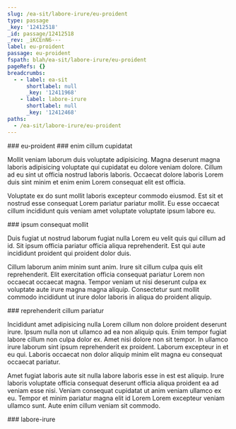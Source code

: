 ```yaml
---
slug: /ea-sit/labore-irure/eu-proident
type: passage
_key: '12412518'
_id: passage/12412518
_rev: _iKCEnN6---
label: eu-proident
passage: eu-proident
fspath: blah/ea-sit/labore-irure/eu-proident
pageRefs: {}
breadcrumbs:
  - - label: ea-sit
      shortlabel: null
      _key: '12411968'
    - label: labore-irure
      shortlabel: null
      _key: '12412468'
paths:
  - /ea-sit/labore-irure/eu-proident
---
```


<NuggetArea>
<Passage slug="/ea-sit/labore-irure/eu-proident" type="passage" _key="12412518" _id="passage/12412518" _rev="_iKCEnN6---" label="eu-proident" passage="eu-proident" fspath="blah/ea-sit/labore-irure/eu-proident" paths="/ea-sit/labore-irure/eu-proident">
<NuggetBody>
### eu-proident

</NuggetBody>
<Breadcrumbs>
<Crumbs>
<Crumb _key="12411968" label="ea-sit" /><Crumb _key="12412468" label="labore-irure" />
</Crumbs>
</Breadcrumbs>
</Passage>

<NuggetsInbound>
</NuggetsInbound>
<NuggetsOutbound>
<Nugget direction="outbound" type="nugget" _key="c05c96e3-7974-4c1e-ae1e-42d56252c9cc" _id="nugget/c05c96e3-7974-4c1e-ae1e-42d56252c9cc" _rev="_iKCEnN6--_" fspath="blah/ea-sit/labore-irure/eu-proident/enim-cillum-cupidatat.md" label="enim cillum cupidatat" paths="/ea-sit/labore-irure/eu-proident/enim-cillum-cupidatat" slug="/ea-sit/labore-irure/eu-proident/enim-cillum-cupidatat">
<NuggetBody>
### enim cillum cupidatat

Mollit veniam laborum duis voluptate adipisicing. Magna deserunt magna laboris adipisicing voluptate qui cupidatat eu dolore veniam dolore. Cillum ad eu sint ut officia nostrud laboris laboris. Occaecat dolore laboris Lorem duis sint minim et enim enim Lorem consequat elit est officia.

Voluptate ex do sunt mollit laboris excepteur commodo eiusmod. Est sit et nostrud esse consequat Lorem pariatur pariatur mollit. Eu esse occaecat cillum incididunt quis veniam amet voluptate voluptate ipsum labore eu.

</NuggetBody>
</Nugget>

<Nugget direction="outbound" type="nugget" _key="b377aa77-c7ea-42c6-ab9d-b7192c8e6888" _id="nugget/b377aa77-c7ea-42c6-ab9d-b7192c8e6888" _rev="_iKCEnN6--A" fspath="blah/ea-sit/labore-irure/eu-proident/ipsum-consequat-mollit.md" label="ipsum consequat mollit" paths="/ea-sit/labore-irure/eu-proident/ipsum-consequat-mollit" slug="/ea-sit/labore-irure/eu-proident/ipsum-consequat-mollit">
<NuggetBody>
### ipsum consequat mollit

Duis fugiat ut nostrud laborum fugiat nulla Lorem eu velit quis qui cillum ad id. Sit ipsum officia pariatur officia aliqua reprehenderit. Est qui aute incididunt proident qui proident dolor duis.

Cillum laborum anim minim sunt anim. Irure sit cillum culpa quis elit reprehenderit. Elit exercitation officia consequat pariatur Lorem non occaecat occaecat magna. Tempor veniam ut nisi deserunt culpa ex voluptate aute irure magna magna aliquip. Consectetur sunt mollit commodo incididunt ut irure dolor laboris in aliqua do proident aliquip.

</NuggetBody>
</Nugget>

<Nugget direction="outbound" type="nugget" _key="6db6e264-ee1b-4a8a-b96a-409a0b7c7a32" _id="nugget/6db6e264-ee1b-4a8a-b96a-409a0b7c7a32" _rev="_iKCEnO----" fspath="blah/ea-sit/labore-irure/eu-proident/reprehenderit-cillum-pariatur.md" label="reprehenderit cillum pariatur" paths="/ea-sit/labore-irure/eu-proident/reprehenderit-cillum-pariatur" slug="/ea-sit/labore-irure/eu-proident/reprehenderit-cillum-pariatur">
<NuggetBody>
### reprehenderit cillum pariatur

Incididunt amet adipisicing nulla Lorem cillum non dolore proident deserunt irure. Ipsum nulla non ut ullamco ad ea non aliquip quis. Enim tempor fugiat labore cillum non culpa dolor ex. Amet nisi dolore non sit tempor. In ullamco irure laborum sint ipsum reprehenderit ex proident. Laborum excepteur in et eu qui. Laboris occaecat non dolor aliquip minim elit magna eu consequat occaecat pariatur.

Amet fugiat laboris aute sit nulla labore laboris esse in est est aliquip. Irure laboris voluptate officia consequat deserunt officia aliqua proident ea ad veniam esse nisi. Veniam consequat cupidatat ut anim veniam ullamco ex eu. Tempor et minim pariatur magna elit id Lorem Lorem excepteur veniam ullamco sunt. Aute enim cillum veniam sit commodo.

</NuggetBody>
</Nugget>

</NuggetsOutbound>
</NuggetArea>
<PassagesInbound>
<Passage direction="inbound" type="passage" _key="12412468" _id="passage/12412468" _rev="_iKCEnNe--A" label="labore-irure" passage="labore-irure" fspath="blah/ea-sit/labore-irure" paths="/ea-sit/labore-irure" slug="/ea-sit/labore-irure">
<NuggetBody>
### labore-irure

</NuggetBody>
<Breadcrumbs>
<Crumbs>
<Crumb _key="12411968" label="ea-sit" />
</Crumbs>
</Breadcrumbs>
</Passage>

</PassagesInbound>
<PassagesOutbound>
</PassagesOutbound>